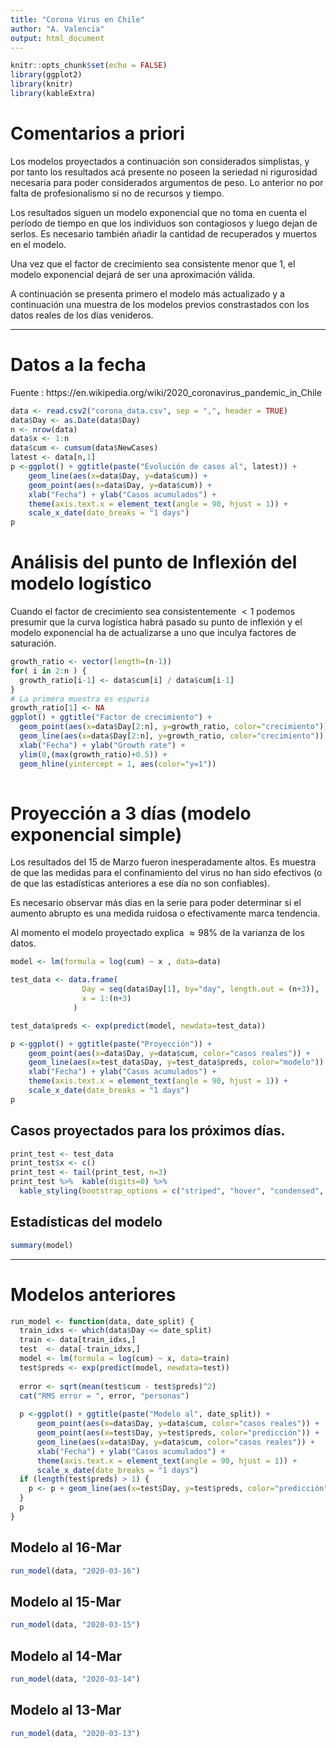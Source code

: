 ```yaml
---
title: "Corona Virus en Chile"
author: "A. Valencia"
output: html_document
---
```


```r
knitr::opts_chunk$set(echo = FALSE)
library(ggplot2)
library(knitr)
library(kableExtra)
```

# Comentarios a priori

Los modelos proyectados a continuación son considerados simplistas, y por tanto los resultados acá presente no poseen la seriedad ni rigurosidad necesaria para poder considerados argumentos de peso. Lo anterior no por falta de profesionalismo si no de recursos y tiempo. 

Los resultados siguen un modelo exponencial que no toma en cuenta el período de tiempo en que los individuos son contagiosos y luego dejan de serlos. Es necesario también añadir la cantidad de recuperados y muertos en el modelo. 

Una vez que el factor de crecimiento sea consistente menor que 1, el modelo exponencial dejará de ser una aproximación válida. 

A continuación se presenta primero el modelo más actualizado y a continuación una muestra de los modelos previos constrastados con los datos reales de los días venideros. 

---

# Datos a la fecha

Fuente : https://en.wikipedia.org/wiki/2020_coronavirus_pandemic_in_Chile

```r
data <- read.csv2("corona_data.csv", sep = ",", header = TRUE)
data$Day <- as.Date(data$Day)
n <- nrow(data)
data$x <- 1:n
data$cum <- cumsum(data$NewCases)
latest <- data[n,1]
p <-ggplot() + ggtitle(paste("Evolución de casos al", latest)) +
    geom_line(aes(x=data$Day, y=data$cum)) + 
    geom_point(aes(x=data$Day, y=data$cum)) +
    xlab("Fecha") + ylab("Casos acumulados") + 
    theme(axis.text.x = element_text(angle = 90, hjust = 1)) +
    scale_x_date(date_breaks = "1 days")
p
```

# Análisis del punto de Inflexión del modelo logístico

Cuando el factor de crecimiento sea consistentemente $<1$ podemos presumir que la curva logística habrá pasado su punto de inflexión y el modelo exponencial ha de actualizarse a uno que inculya factores de saturación.

```r
growth_ratio <- vector(length=(n-1))
for( i in 2:n ) {
  growth_ratio[i-1] <- data$cum[i] / data$cum[i-1]
}
# La primera muestra es espuria
growth_ratio[1] <- NA
ggplot() + ggtitle("Factor de crecimiento") + 
  geom_point(aes(x=data$Day[2:n], y=growth_ratio, color="crecimiento")) + 
  geom_line(aes(x=data$Day[2:n], y=growth_ratio, color="crecimiento")) + 
  xlab("Fecha") + ylab("Growth rate") +
  ylim(0,(max(growth_ratio)+0.5)) +
  geom_hline(yintercept = 1, aes(color="y=1"))
  
```


# Proyección a 3 días (modelo exponencial simple)

Los resultados del 15 de Marzo fueron inesperadamente altos. Es muestra de que las medidas para el confinamiento del virus no han sido efectivos (o de que las estadísticas anteriores a ese día no son confiables). 

Es necesario observar más días en la serie para poder determinar si el aumento abrupto es una medida ruidosa o efectivamente marca tendencia.

Al momento el modelo proyectado explica $\approx98\%$ de la varianza de los datos. 

```r
model <- lm(formula = log(cum) ~ x , data=data)

test_data <- data.frame(
                Day = seq(data$Day[1], by="day", length.out = (n+3)), 
                x = 1:(n+3)
              )

test_data$preds <- exp(predict(model, newdata=test_data))

p <-ggplot() + ggtitle(paste("Proyección")) +
    geom_point(aes(x=data$Day, y=data$cum, color="casos reales")) + 
    geom_line(aes(x=test_data$Day, y=test_data$preds, color="modelo")) + 
    xlab("Fecha") + ylab("Casos acumulados") + 
    theme(axis.text.x = element_text(angle = 90, hjust = 1)) +
    scale_x_date(date_breaks = "1 days")
p
```

## Casos proyectados para los próximos días.

```r
print_test <- test_data
print_test$x <- c()
print_test <- tail(print_test, n=3)
print_test %>%  kable(digits=0) %>%
  kable_styling(bootstrap_options = c("striped", "hover", "condensed", "responsive"), full_width = FALSE)
```

## Estadísticas del modelo

```r
summary(model)
```

---

# Modelos anteriores

```r
run_model <- function(data, date_split) {
  train_idxs <- which(data$Day <= date_split)
  train <- data[train_idxs,]
  test  <- data[-train_idxs,]
  model <- lm(formula = log(cum) ~ x, data=train)
  test$preds <- exp(predict(model, newdata=test))
  
  error <- sqrt(mean(test$cum - test$preds)^2)
  cat("RMS error = ", error, "personas")
  
  p <-ggplot() + ggtitle(paste("Modelo al", date_split)) +
      geom_point(aes(x=data$Day, y=data$cum, color="casos reales")) + 
      geom_point(aes(x=test$Day, y=test$preds, color="predicción")) + 
      geom_line(aes(x=data$Day, y=data$cum, color="casos reales")) + 
      xlab("Fecha") + ylab("Casos acumulados") + 
      theme(axis.text.x = element_text(angle = 90, hjust = 1)) +
      scale_x_date(date_breaks = "1 days")
  if (length(test$preds) > 1) {
    p <- p + geom_line(aes(x=test$Day, y=test$preds, color="predicción")) 
  }
  p
}
```


## Modelo al 16-Mar
```r
run_model(data, "2020-03-16")
```


## Modelo al 15-Mar
```r
run_model(data, "2020-03-15")
```


## Modelo al 14-Mar
```r
run_model(data, "2020-03-14")
```


## Modelo al 13-Mar
```r
run_model(data, "2020-03-13")
```




























































